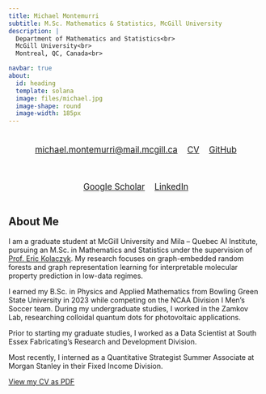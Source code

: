 ```yaml
---
title: Michael Montemurri
subtitle: M.Sc. Mathematics & Statistics, McGill University
description: | 
  Department of Mathematics and Statistics<br>
  McGill University<br>
  Montreal, QC, Canada<br>

navbar: true
about:
  id: heading
  template: solana
  image: files/michael.jpg
  image-shape: round
  image-width: 185px
---
```



<!-- Social links bar -->
<div style="
  display: flex;
  flex-wrap: wrap;
  gap: 1.2rem;
  justify-content: center;
  margin: 1.4rem 0;
  font-size: 1.05rem;
">

  <a href="mailto:michael.montemurri@mcgill.ca" style="text-decoration: underline;" target="_blank" rel="noopener">
    michael.montemurri@mail.mcgill.ca
  </a>

  <a href="./files/MichaelMontemurri-CV.pdf" style="text-decoration: underline;" target="_blank" rel="noopener">
    CV
  </a>

  <a href="https://github.com/michaelmontemurri" style="text-decoration: underline;" target="_blank" rel="noopener">
    GitHub
  </a>

  <a href="https://scholar.google.com/citations?user=Tj3jzigAAAAJ" style="text-decoration: underline;" target="_blank" rel="noopener">
    Google Scholar
  </a>

  <a href="https://www.linkedin.com/in/michael-montemurri-a0a94b1a9/" style="text-decoration: underline;" target="_blank" rel="noopener">
    LinkedIn
  </a>

</div>

## About Me

I am a graduate student at McGill University and Mila – Quebec AI Institute, pursuing an M.Sc. in Mathematics and Statistics under the supervision of [Prof. Eric Kolaczyk](https://sites.bu.edu/kolaczyk/). My research focuses on graph-embedded random forests and graph representation learning for interpretable molecular property prediction in low-data regimes.

I earned my B.Sc. in Physics and Applied Mathematics from Bowling Green State University in 2023 while competing on the NCAA Division I Men’s Soccer team. During my undergraduate studies, I worked in the Zamkov Lab, researching colloidal quantum dots for photovoltaic applications.

Prior to starting my graduate studies, I worked as a Data Scientist at South Essex Fabricating’s Research and Development Division.

Most recently, I interned as a Quantitative Strategist Summer Associate at Morgan Stanley in their Fixed Income Division.

[View my CV as PDF](./files/MichaelMontemurri-CV.pdf)
